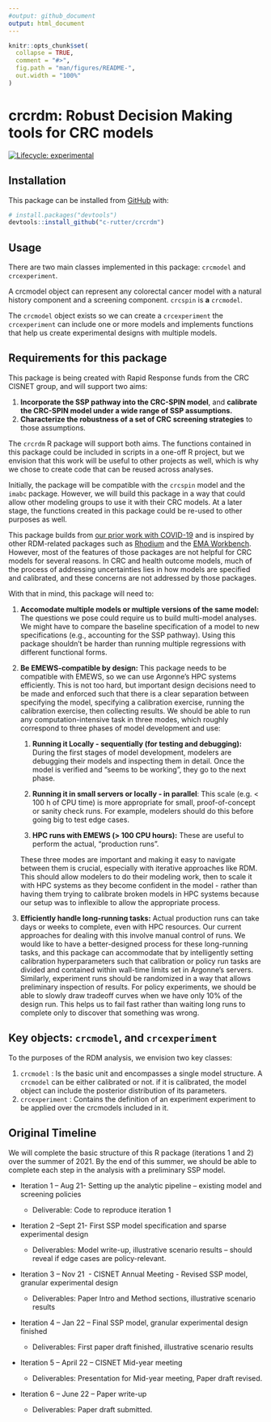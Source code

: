 ```yaml
---
#output: github_document
output: html_document
---
```


<!-- README.md is generated from README.Rmd. Please edit that file -->

```r
knitr::opts_chunk$set(
  collapse = TRUE,
  comment = "#>",
  fig.path = "man/figures/README-",
  out.width = "100%"
)
```

# crcrdm: Robust Decision Making tools for CRC models

<!-- badges: start -->

[![Lifecycle: experimental](https://img.shields.io/badge/lifecycle-experimental-orange.svg)](https://www.tidyverse.org/lifecycle/#experimental)

<!-- badges: end -->

## Installation

This package can be installed from [GitHub](https://github.com/) with:

``` .r
# install.packages("devtools")
devtools::install_github("c-rutter/crcrdm")
```

## Usage

There are two main classes implemented in this package: `crcmodel` and `crcexperiment`.

A crcmodel object can represent any colorectal cancer model with a natural history component and a screening component. `crcspin` is **a** `crcmodel`.

The `crcmodel` object exists so we can create a `crcexperiment` the `crcexperiment` can include one or more models and implements functions that help us create experimental designs with multiple models.


## Requirements for this package

This package is being created with Rapid Response funds from the CRC CISNET group, and will support two aims:

1.  **Incorporate the SSP pathway into the CRC-SPIN model**, and **calibrate the CRC-SPIN model under a wide range of SSP assumptions.**
2.  **Characterize the robustness of a set of CRC screening strategies** to those assumptions.

The `crcrdm` R package will support both aims. The functions contained in this package could be included in scripts in a one-off R project, but we envision that this work will be useful to other projects as well, which is why we chose to create code that can be reused across analyses.

Initially, the package will be compatible with the `crcspin` model and the `imabc` package. However, we will build this package in a way that could allow other modeling groups to use it with their CRC models. At a later stage, the functions created in this package could be re-used to other purposes as well.

This package builds from [our prior work with COVID-19](https://github.com/RANDCorporation/covid-19-reopening-california) and is inspired by other RDM-related packages such as [Rhodium](https://github.com/Project-Platypus/Rhodium) and the [EMA Workbench](https://emaworkbench.readthedocs.io/en/latest/overview.html). However, most of the features of those packages are not helpful for CRC models for several reasons. In CRC and health outcome models, much of the process of addressing uncertainties lies in how models are specified and calibrated, and these concerns are not addressed by those packages.

With that in mind, this package will need to:

1.  **Accomodate multiple models or multiple versions of the same model:** The questions we pose could require us to build multi-model analyses. We might have to compare the baseline specification of a model to new specifications (e.g., accounting for the SSP pathway). Using this package shouldn't be harder than running multiple regressions with different functional forms.

2.  **Be EMEWS-compatible by design:** This package needs to be compatible with EMEWS, so we can use Argonne's HPC systems efficiently. This is not too hard, but important design decisions need to be made and enforced such that there is a clear separation between specifying the model, specifying a calibration exercise, running the calibration exercise, then collecting results. We should be able to run any computation-intensive task in three modes, which roughly correspond to three phases of model development and use:

    1.  **Running it Locally - sequentially (for testing and debugging):** During the first stages of model development, modelers are debugging their models and inspecting them in detail. Once the model is verified and "seems to be working", they go to the next phase.

    2.  **Running it in small servers or locally - in parallel**: This scale (e.g. \< 100 h of CPU time) is more appropriate for small, proof-of-concept or sanity check runs. For example, modelers should do this before going big to test edge cases.

    3.  **HPC runs with EMEWS (\> 100 CPU hours):** These are useful to perform the actual, "production runs".

    These three modes are important and making it easy to navigate between them is crucial, especially with iterative approaches like RDM. This should allow modelers to do their modeling work, then to scale it with HPC systems as they become confident in the model - rather than having them trying to calibrate broken models in HPC systems because our setup was to inflexible to allow the appropriate process.

3.  **Efficiently handle long-running tasks:** Actual production runs can take days or weeks to complete, even with HPC resources. Our current approaches for dealing with this involve manual control of runs. We would like to have a better-designed process for these long-running tasks, and this package can accommodate that by intelligently setting calibration hyperparameters such that calibration or policy run tasks are divided and contained within wall-time limits set in Argonne's servers. Similarly, experiment runs should be randomized in a way that allows preliminary inspection of results. For policy experiments, we should be able to slowly draw tradeoff curves when we have only 10% of the design run. This helps us to fail fast rather than waiting long runs to complete only to discover that something was wrong.

## Key objects: `crcmodel`, and `crcexperiment`

To the purposes of the RDM analysis, we envision two key classes:

1.  `crcmodel` : Is the basic unit and encompasses a single model structure. A `crcmodel` can be either calibrated or not. if it is calibrated, the model object can include the posterior distribution of its parameters.
2.  `crcexperiment` : Contains the definition of an experiment experiment to be applied over the crcmodels included in it.


## Original Timeline

We will complete the basic structure of this R package (iterations 1 and 2) over the summer of 2021. By the end of this summer, we should be able to complete each step in the analysis with a preliminary SSP model.

-   Iteration 1 -- Aug 21- Setting up the analytic pipeline -- existing model and screening policies

    -   Deliverable: Code to reproduce iteration 1

-   Iteration 2 --Sept 21- First SSP model specification and sparse experimental design

    -   Deliverables: Model write-up, illustrative scenario results -- should reveal if edge cases are policy-relevant.

-   Iteration 3 -- Nov 21  - CISNET Annual Meeting - Revised SSP model, granular experimental design

    -   Deliverables: Paper Intro and Method sections, illustrative scenario results

-   Iteration 4 -- Jan 22 -- Final SSP model, granular experimental design finished

    -   Deliverables: First paper draft finished, illustrative scenario results

-   Iteration 5 -- April 22 -- CISNET Mid-year meeting 

    -   Deliverables: Presentation for Mid-year meeting, Paper draft revised.

-   Iteration 6 -- June 22 -- Paper write-up

    -   Deliverables: Paper draft submitted.
